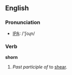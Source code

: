 ==English==

===Pronunciation===
*[[w:IPA|IPA]]: /'ʃoɻn/

===Verb===
'''shorn'''

#''Past participle of'' to [[shear]].